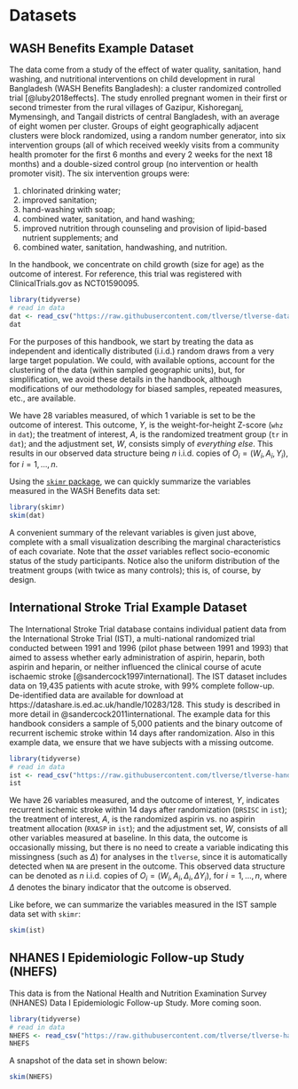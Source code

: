 # Datasets {#data}

## WASH Benefits Example Dataset {#wash}

The data come from a study of the effect of water quality, sanitation, hand
washing, and nutritional interventions on child development in rural Bangladesh
(WASH Benefits Bangladesh): a cluster randomized controlled trial
[@luby2018effects]. The study enrolled pregnant women in their first or second
trimester from the rural villages of Gazipur, Kishoreganj, Mymensingh, and
Tangail districts of central Bangladesh, with an average of eight women per
cluster. Groups of eight geographically adjacent clusters were block randomized,
using a random number generator, into six intervention groups (all of which
received weekly visits from a community health promoter for the first 6 months
and every 2 weeks for the next 18 months) and a double-sized control group (no
intervention or health promoter visit). The six intervention groups were:

1. chlorinated drinking water;
2. improved sanitation;
3. hand-washing with soap;
4. combined water, sanitation, and hand washing;
5. improved nutrition through counseling and provision of lipid-based nutrient
   supplements; and
6. combined water, sanitation, handwashing, and nutrition.

In the handbook, we concentrate on child growth (size for age) as the outcome of
interest. For reference, this trial was registered with ClinicalTrials.gov as
NCT01590095.

```r
library(tidyverse)
# read in data
dat <- read_csv("https://raw.githubusercontent.com/tlverse/tlverse-data/master/wash-benefits/washb_data.csv")
dat
```
For the purposes of this handbook, we start by treating the data as 
independent and identically distributed (i.i.d.) random draws from a very large 
target population. We could, with available options, account for the clustering
of the data (within sampled geographic units), but, for simplification, we 
avoid these details in the handbook, although modifications of our methodology 
for biased samples, repeated measures, etc., are available.

We have 28 variables measured, of which 1 variable is set to be the outcome of
interest. This outcome, $Y$, is the weight-for-height Z-score (`whz` in `dat`);
the treatment of interest, $A$, is the randomized treatment group (`tr` in
`dat`); and the adjustment set, $W$, consists simply of *everything else*. This
results in our observed data structure being $n$ i.i.d. copies of $O_i = (W_i,
A_i, Y_i)$, for $i = 1, \ldots, n$.

Using the [`skimr` package](https://CRAN.R-project.org/package=skimr), we can 
quickly summarize the variables measured in the WASH Benefits data set:

```r
library(skimr)
skim(dat)
```
A convenient summary of the relevant variables is given just above, complete 
with a small visualization describing the marginal characteristics of each 
covariate. Note that the *asset* variables reflect socio-economic status of the 
study participants. Notice also the uniform distribution of the treatment groups 
(with twice as many controls); this is, of course, by design. 

## International Stroke Trial Example Dataset {#ist}

The International Stroke Trial database contains individual patient data
from the International Stroke Trial (IST), a multi-national randomized trial 
conducted between 1991 and 1996 (pilot phase between 1991 and 1993) that aimed 
to assess whether early administration of aspirin, heparin, both aspirin and 
heparin, or neither influenced the clinical course of acute ischaemic stroke 
[@sandercock1997international]. The IST dataset includes data on 19,435 patients 
with acute stroke, with 99\% complete follow-up. De-identified data are 
available for download at https://datashare.is.ed.ac.uk/handle/10283/128. 
This study is described in more detail in @sandercock2011international. The 
example data for this handbook considers a sample of 5,000 patients and the 
binary outcome of recurrent ischemic stroke within 14 days after randomization. 
Also in this example data, we ensure that we have subjects with a 
missing outcome. 

```r
library(tidyverse)
# read in data
ist <- read_csv("https://raw.githubusercontent.com/tlverse/tlverse-handbook/master/data/ist_sample.csv")
ist
```

We have 26 variables measured, and the outcome of interest, $Y$, indicates 
recurrent ischemic stroke within 14 days after randomization (`DRSISC` in 
`ist`); the treatment of interest, $A$, is the randomized aspirin vs. no aspirin 
treatment allocation (`RXASP` in `ist`); and the adjustment set, $W$, consists 
of all other variables measured at baseline. In this data, the outcome is 
occasionally missing, but there is no need to create a variable indicating this 
missingness (such as $\Delta$) for analyses in the `tlverse`, since it is 
automatically detected when `NA` are present in the outcome. This observed data 
structure can be denoted as $n$ i.i.d. copies of $O_i = (W_i, A_i, \Delta_i, 
\Delta Y_i)$, for $i = 1, \ldots, n$, where $\Delta$ denotes the binary indicator 
that the outcome is observed.  

Like before, we can summarize the variables measured in the IST sample data 
set with `skimr`:

```r
skim(ist)
```

## NHANES I Epidemiologic Follow-up Study (NHEFS) {#NHEFS}

This data is from the National Health and Nutrition Examination Survey (NHANES) 
Data I Epidemiologic Follow-up Study. More coming soon.

```r
library(tidyverse)
# read in data
NHEFS <- read_csv("https://raw.githubusercontent.com/tlverse/tlverse-handbook/master/data/NHEFS.csv")
NHEFS
```

A snapshot of the data set in shown below:

```r
skim(NHEFS)
```